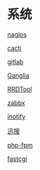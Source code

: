 = 系统 =

[[nagios|nagios]]

[[cacti|cacti]]

[[gitlab|gitlab]]

[[Ganglia|Ganglia]]

[[rrdtool|RRDTool]]

[[zabbx|zabbx]]

[[inotify|inotify]]

[[xunsearch|迅搜]]

[[phpfpm|php-fpm]]

[[fastcgi|fastcgi]]
